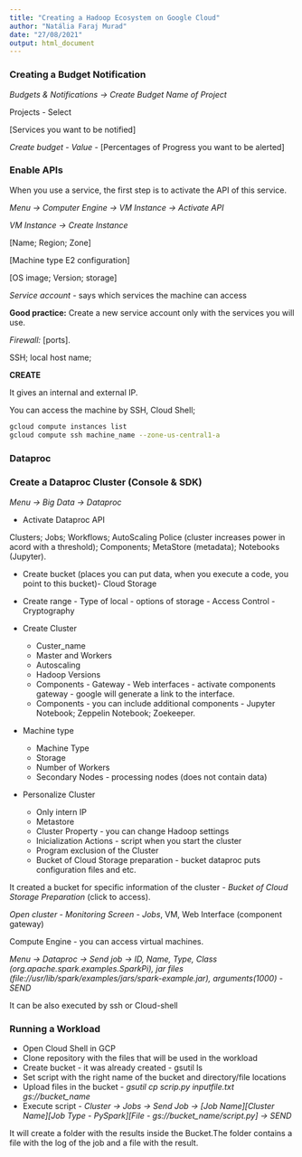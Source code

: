 ```yaml
---
title: "Creating a Hadoop Ecosystem on Google Cloud"
author: "Natália Faraj Murad"
date: "27/08/2021"
output: html_document
---
```


### Creating a Budget Notification

*Budgets & Notifications -> Create Budget
Name of Project*

Projects - Select

[Services you want to be notified]

*Create budget - Value -* [Percentages of Progress you want to be alerted]

### Enable APIs

When you use a service, the first step is to activate the API of this service.

*Menu -> Computer Engine -> VM Instance -> Activate API*

*VM Instance -> Create Instance*

[Name; Region; Zone]

[Machine type E2 configuration]

[OS image; Version; storage]

*Service account* - says which services the machine can access

**Good practice:** Create a new service account only with the services you will use.

*Firewall:* [ports].

SSH; local host name;

**CREATE**

It gives an internal and external IP.

You can access the machine by SSH, Cloud Shell;

```bash
gcloud compute instances list
gcloud compute ssh machine_name --zone-us-central1-a
```

### Dataproc

### Create a Dataproc Cluster (Console & SDK)

*Menu -> Big Data -> Dataproc*

* Activate Dataproc API

Clusters; Jobs; Workflows; AutoScaling Police (cluster increases power in acord with a threshold); Components; MetaStore (metadata); Notebooks (Jupyter).

* Create bucket (places you can put data, when you execute a code, you point to this bucket)- Cloud Storage

-  Create range - Type of local - options of storage - Access Control - Cryptography

* Create Cluster

  * Custer_name
  * Master and Workers
  * Autoscaling
  * Hadoop Versions
  * Components - Gateway - Web interfaces - activate components gateway - google will generate a link to the interface.
  * Components - you can include additional components - Jupyter Notebook; Zeppelin Notebook; Zoekeeper.
  
* Machine type

  * Machine Type
  * Storage
  * Number of Workers
  * Secondary Nodes - processing nodes (does not contain data)
  
* Personalize Cluster

  * Only intern IP
  * Metastore
  * Cluster Property - you can change Hadoop settings
  * Inicialization Actions - script when you start the cluster
  * Program exclusion of the Cluster
  * Bucket of Cloud Storage preparation - bucket dataproc puts configuration files and etc.

It created a bucket for specific information of the cluster - *Bucket of Cloud Storage Preparation* (click to access).

*Open cluster - Monitoring Screen - Jobs*, VM, Web Interface (component gateway)

Compute Engine - you can access virtual machines.

*Menu -> Dataproc -> Send job -> ID, Name, Type, Class (org.apache.spark.examples.SparkPi), jar files (file://usr/lib/spark/examples/jars/spark-example.jar), arguments(1000) - SEND*

It can be also executed by ssh or Cloud-shell

### Running a Workload

* Open Cloud Shell in GCP
* Clone repository with the files that will be used in the workload
* Create bucket - it was already created - gsutil ls
* Set script with the right name of the bucket and directory/file locations
* Upload files in the bucket - *gsutil cp scrip.py inputfile.txt gs://bucket_name*
* Execute script - *Cluster -> Jobs -> Send Job -> [Job Name][Cluster Name][Job Type - PySpark][File - gs://bucket_name/script.py] -> SEND*

It will create a folder with the results inside the Bucket.The folder contains a file with the log of the job and a file with the result.